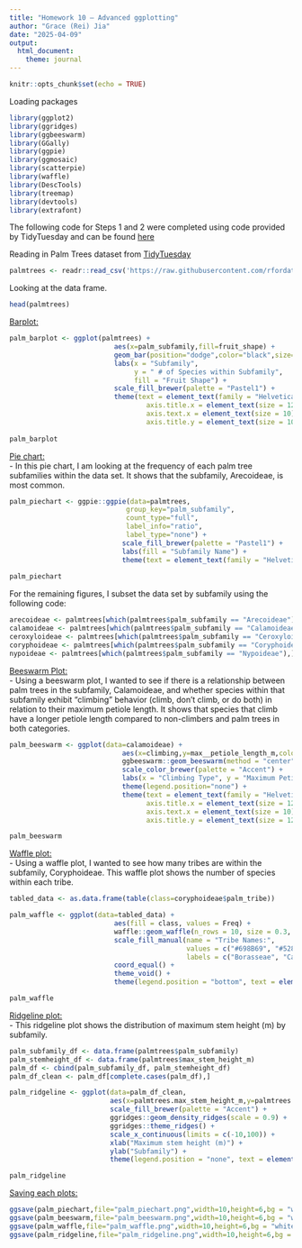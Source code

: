 ```yaml
---
title: "Homework 10 – Advanced ggplotting"
author: "Grace (Rei) Jia"
date: "2025-04-09"
output: 
  html_document:
    theme: journal
---
```


```r
knitr::opts_chunk$set(echo = TRUE)
```

Loading packages
```r
library(ggplot2)
library(ggridges)
library(ggbeeswarm)
library(GGally)
library(ggpie)
library(ggmosaic)
library(scatterpie)
library(waffle)
library(DescTools)
library(treemap)
library(devtools)
library(extrafont)
```

The following code for Steps 1 and 2 were completed using code provided by TidyTuesday and can be found [here](https://github.com/rfordatascience/tidytuesday/blob/main/data/2025/2025-03-18/readme.md)

Reading in Palm Trees dataset from [TidyTuesday](https://github.com/rfordatascience/tidytuesday)
```r
palmtrees <- readr::read_csv('https://raw.githubusercontent.com/rfordatascience/tidytuesday/main/data/2025/2025-03-18/palmtrees.csv',show_col_types = FALSE)
```

Looking at the data frame.
```r
head(palmtrees)
```
<u>Barplot:</u>
```r
palm_barplot <- ggplot(palmtrees) + 
                          aes(x=palm_subfamily,fill=fruit_shape) +
                          geom_bar(position="dodge",color="black",size=0.5) +
                          labs(x = "Subfamily", 
                               y = " # of Species within Subfamily", 
                               fill = "Fruit Shape") +
                          scale_fill_brewer(palette = "Pastel1") +
                          theme(text = element_text(family = "Helvetica"),
                                  axis.title.x = element_text(size = 12),
                                  axis.text.x = element_text(size = 10),
                                  axis.title.y = element_text(size = 10))
                          
palm_barplot
```

<u>Pie chart:</u>
<br>- In this pie chart, I am looking at the frequency of each palm tree subfamilies within the data set. It shows that the subfamily, Arecoideae, is most common.</br>
```r
palm_piechart <- ggpie::ggpie(data=palmtrees,
                             group_key="palm_subfamily",
                             count_type="full",
                             label_info="ratio", 
                             label_type="none") +
                            scale_fill_brewer(palette = "Pastel1") +
                            labs(fill = "Subfamily Name") +
                            theme(text = element_text(family = "Helvetica"))
        
palm_piechart
```

For the remaining figures, I subset the data set by subfamily using the following code:
```r
arecoideae <- palmtrees[which(palmtrees$palm_subfamily == "Arecoideae"),]
calamoideae <- palmtrees[which(palmtrees$palm_subfamily == "Calamoideae"),]
ceroxyloideae <- palmtrees[which(palmtrees$palm_subfamily == "Ceroxyloideae"),]
coryphoideae <- palmtrees[which(palmtrees$palm_subfamily == "Coryphoideae"),]
nypoideae <- palmtrees[which(palmtrees$palm_subfamily == "Nypoideae"),]
```


<u>Beeswarm Plot:</u> 
<br>- Using a beeswarm plot, I wanted to see if there is a relationship between palm trees in the subfamily, Calamoideae, and whether species within that subfamily exhibit "climbing" behavior (climb, don't climb, or do both) in relation to their maximum petiole length. It shows that species that climb have a longer petiole length compared to non-climbers and palm trees in both categories.</br>
```r
palm_beeswarm <- ggplot(data=calamoideae) +
                            aes(x=climbing,y=max__petiole_length_m,color=climbing) + 
                            ggbeeswarm::geom_beeswarm(method = "center",size=3) +
                            scale_color_brewer(palette = "Accent") +
                            labs(x = "Climbing Type", y = "Maximum Petiole Length") +
                            theme(legend.position="none") +
                            theme(text = element_text(family = "Helvetica"),
                                  axis.title.x = element_text(size = 12),
                                  axis.text.x = element_text(size = 10),
                                  axis.title.y = element_text(size = 12))

palm_beeswarm
```

<u>Waffle plot:</u> 
<br>- Using a waffle plot, I wanted to see how many tribes are within the subfamily, Coryphoideae. This waffle plot shows the number of species within each tribe.</br>
```r
tabled_data <- as.data.frame(table(class=coryphoideae$palm_tribe))

palm_waffle <- ggplot(data=tabled_data) +
                          aes(fill = class, values = Freq) +
                          waffle::geom_waffle(n_rows = 10, size = 0.3, colour = "white") +
                          scale_fill_manual(name = "Tribe Names:",
                                            values = c("#698B69", "#528B8B","#CD8C95", "#B2DFEE", "#EE9572","#CDCDC1","#CD96CD","#CDBA96"),
                                            labels = c("Borasseae", "Caryoteae", "Chuniophoeniceae","Corypheae","Cryosophileae","Phoeniceae","Sabaleae","Trachycarpeae")) +
                          coord_equal() +
                          theme_void() +
                          theme(legend.position = "bottom", text = element_text(family = "Helvetica"))

palm_waffle
```

<u>Ridgeline plot:</u>
<br>- This ridgeline plot shows the distribution of maximum stem height (m) by subfamily.</br>
```r
palm_subfamily_df <- data.frame(palmtrees$palm_subfamily)
palm_stemheight_df <- data.frame(palmtrees$max_stem_height_m)
palm_df <- cbind(palm_subfamily_df, palm_stemheight_df)
palm_df_clean <- palm_df[complete.cases(palm_df),]

palm_ridgeline <- ggplot(data=palm_df_clean,
                         aes(x=palmtrees.max_stem_height_m,y=palmtrees.palm_subfamily, fill = palmtrees.palm_subfamily)) + 
                         scale_fill_brewer(palette = "Accent") +
                         ggridges::geom_density_ridges(scale = 0.9) +
                         ggridges::theme_ridges() +
                         scale_x_continuous(limits = c(-10,100)) +
                         xlab("Maximum stem height (m)") +
                         ylab("Subfamily") +
                         theme(legend.position = "none", text = element_text(family = "Helvetica"))

palm_ridgeline
```

<u>Saving each plots:</u>
```r
ggsave(palm_piechart,file="palm_piechart.png",width=10,height=6,bg = "white")
ggsave(palm_beeswarm,file="palm_beeswarm.png",width=10,height=6,bg = "white")
ggsave(palm_waffle,file="palm_waffle.png",width=10,height=6,bg = "white")
ggsave(palm_ridgeline,file="palm_ridgeline.png",width=10,height=6,bg = "white")
```
